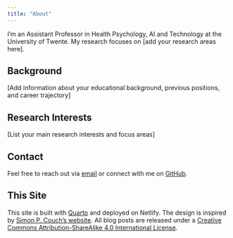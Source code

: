 ```yaml
---
title: "About"
---
```


I'm an Assistant Professor in Health Psychology, AI and Technology at the University of Twente. My research focuses on [add your research areas here].

## Background

[Add information about your educational background, previous positions, and career trajectory]

## Research Interests

[List your main research interests and focus areas]

## Contact

Feel free to reach out via [email](mailto:j.pianosimoes@utwente.nl) or connect with me on [GitHub](https://github.com/YOURUSER).

## This Site

This site is built with [Quarto](https://quarto.org/) and deployed on Netlify. The design is inspired by [Simon P. Couch's website](https://www.simonpcouch.com/). All blog posts are released under a [Creative Commons Attribution-ShareAlike 4.0 International License](https://creativecommons.org/licenses/by-sa/4.0/).